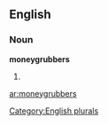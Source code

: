 
==English==

===Noun===
'''moneygrubbers'''

# {{plural of|[[moneygrubber]]}}

[[Category:English plurals]]

[[ar:moneygrubbers]]
